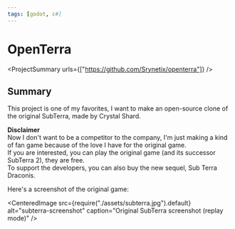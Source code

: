```yaml
---
tags: [godot, c#]
---
```

<Back name="Projects" link="../../" />

# OpenTerra

<ProjectSummary
    urls={["https://github.com/Srynetix/openterra"]}
/>

## Summary

This project is one of my favorites, I want to make an open-source clone of the original <ELink href="http://crystalshard.net/old/cs_curvy.php?p=6">SubTerra, made by Crystal Shard</ELink>.  

**Disclaimer**  
Now I don't want to be a competitor to the company, I'm just making a kind of fan game because of the love I have for the original game.  
If you are interested, you can play the original game (and its successor SubTerra 2), they are free.  
To support the developers, you can also buy the new sequel, <ELink href="http://crystalshard.net/?g=2">Sub Terra Draconis</ELink>.

Here's a screenshot of the original game:

<CenteredImage
    src={require("./assets/subterra.jpg").default}
    alt="subterra-screenshot"
    caption="Original SubTerra screenshot (replay mode)"
/>
